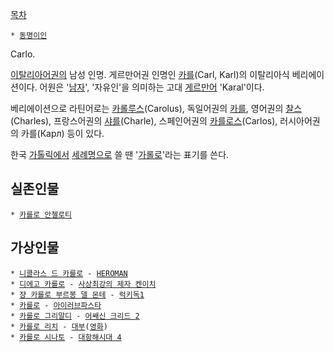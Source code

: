 [[목차]]
 * [[동명이인]]

Carlo.

[[이탈리아어]]권의 남성 인명. 게르만어권 인명인 [[카를]](Carl, Karl)의 이탈리아식 베리에이션이다. 어원은 '[[남자]]', '자유인'을 의미하는 고대 [[게르만어]] 'Karal'이다.

베리에이션으로 라틴어로는 [[카롤루스 대제|카롤루스]](Carolus), 독일어권의 [[카를]], 영어권의 [[찰스]](Charles), 프랑스어권의 [[샤를]](Charle), 스페인어권의 [[카를로스]](Carlos), 러시아어권의 카를(Карл) 등이 있다.

한국 [[가톨릭]]에서 [[세례명]]으로 쓸 땐 '[http://info.catholic.or.kr/saint/view.asp?ctxtSaintId=6&Orggubun=101 가롤로]'라는 표기를 쓴다.

== 실존인물 ==
 * [[카를로 안첼로티]]

== 가상인물 ==
 * [[니콜라스 드 카를로]] - [[HEROMAN]]
 * [[디에고 카를로]] - [[사상최강의 제자 켄이치]]
 * [[쟝 카를로|쟝 카를로 부르봉 델 몬테]] - [[럭키독1]]
 * [[아이러브파스타#s-4.1|카를로]] - [[아이러브파스타]]
 * [[카를로 그리말디]] - [[어쌔신 크리드 2]]
 * [[카를로 리치]] - [[대부#s-2|대부]]([[대부(영화)|영화]])
 * [[카를로 시나토]] - [[대항해시대 4]]
